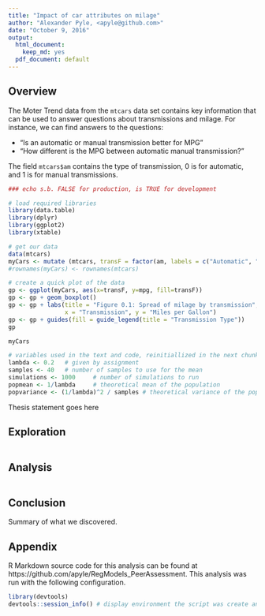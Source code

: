 ```yaml
---
title: "Impact of car attributes on milage"
author: "Alexander Pyle, <apyle@github.com>"
date: "October 9, 2016"
output:
  html_document:
    keep_md: yes
  pdf_document: default
---
```


## Overview

The Moter Trend data from the `mtcars` data set contains key information that 
can be used to answer questions about transmissions and milage. For instance, we
can find answers to the questions:

- "Is an automatic or manual transmission better for MPG"
- "How different is the MPG between automatic manual transmission?"

The field `mtcars$am` contains the type of transmission, 0 is for automatic, and 
1 is for manual transmissions.
```r
### echo s.b. FALSE for production, is TRUE for development

# load required libraries
library(data.table)
library(dplyr)
library(ggplot2)
library(xtable)

# get our data
data(mtcars)
myCars <- mutate (mtcars, transF = factor(am, labels = c("Automatic", "Manual")))
#rownames(myCars) <- rownames(mtcars)

# create a quick plot of the data
gp <- ggplot(myCars, aes(x=transF, y=mpg, fill=transF))
gp <- gp + geom_boxplot()
gp <- gp + labs(title = "Figure 0.1: Spread of milage by transmission",
                x = "Transmission", y = "Miles per Gallon")
gp <- gp + guides(fill = guide_legend(title = "Transmission Type"))
gp

myCars

# variables used in the text and code, reinitiallized in the next chunk. Set here for use in text
lambda <- 0.2   # given by assignment
samples <- 40   # number of samples to use for the mean
simulations <- 1000     # number of simulations to run
popmean <- 1/lambda     # theoretical mean of the population
popvariance <- (1/lambda)^2 / samples # theoretical variance of the population

```

Thesis statement goes here

## Exploration



```r

```



## Analysis



```r

```



## Conclusion

Summary of what we discovered.

## Appendix

R Markdown source code for this analysis can be found at https://github.com/apyle/RegModels_PeerAssessment. 
This analysis was run with the following configuration. 

```r
library(devtools)
devtools::session_info() # display environment the script was create and run in.

```

